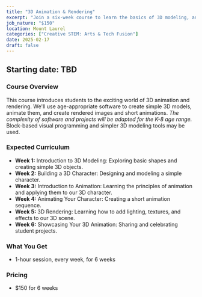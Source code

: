 ```yaml
---
title: "3D Animation & Rendering"
excerpt: "Join a six-week course to learn the basics of 3D modeling, animation, and rendering! Create your own 3D characters and bring them to life in a virtual world."
job_nature: "$150"
location: Mount Laurel
categories: ["Creative STEM: Arts & Tech Fusion"]
date: 2025-02-17
draft: false
---
```


## Starting date: TBD

### Course Overview

This course introduces students to the exciting world of 3D animation and rendering. We'll use age-appropriate software to create simple 3D models, animate them, and create rendered images and short animations. *The complexity of software and projects will be adapted for the K-8 age range.*  Block-based visual programming and simpler 3D modeling tools may be used.

### Expected Curriculum

* **Week 1:** Introduction to 3D Modeling:  Exploring basic shapes and creating simple 3D objects.
* **Week 2:**  Building a 3D Character:  Designing and modeling a simple character.
* **Week 3:**  Introduction to Animation:  Learning the principles of animation and applying them to our 3D character.
* **Week 4:**  Animating Your Character: Creating a short animation sequence.
* **Week 5:**  3D Rendering:  Learning how to add lighting, textures, and effects to our 3D scene.
* **Week 6:**  Showcasing Your 3D Animation:  Sharing and celebrating student projects.

### What You Get

- 1-hour session, every week, for 6 weeks

### Pricing
- $150 for 6 weeks